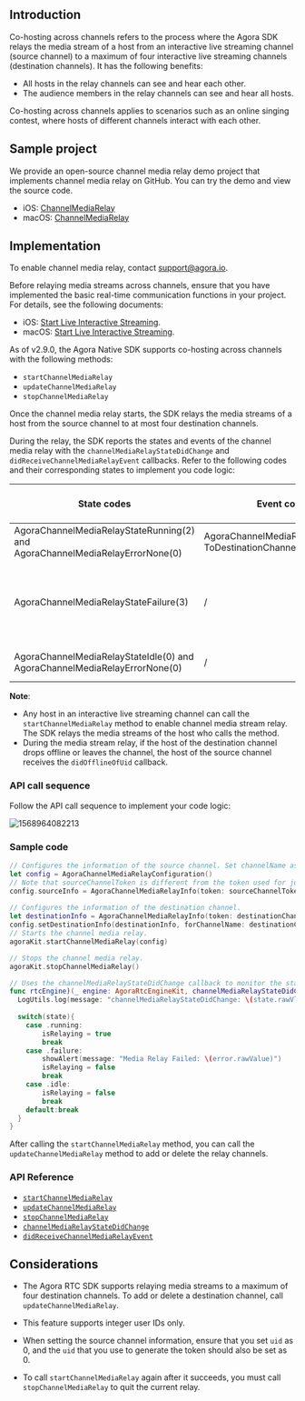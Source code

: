 <PlatformWrapper notAllowed="android">
<PlatformWrapper notAllowed="web">
<PlatformWrapper notAllowed="windows-csharp">
<PlatformWrapper notAllowed="windows-cpp">
<PlatformWrapper notAllowed="unity">
<PlatformWrapper notAllowed="unity">
<PlatformWrapper notAllowed="electron">
<PlatformWrapper notAllowed="cocos-creator">
<PlatformWrapper notAllowed="cocos-2d-x">
<PlatformWrapper notAllowed="react-native">
  
## Introduction

Co-hosting across channels refers to the process where the Agora SDK relays the media stream of a host from an interactive live streaming channel (source channel) to a maximum of four interactive live streaming channels (destination channels). It has the following benefits:

- All hosts in the relay channels can see and hear each other.
- The audience members in the relay channels can see and hear all hosts.

Co-hosting across channels applies to scenarios such as an online singing contest, where hosts of different channels interact with each other.

## Sample project

We provide an open-source channel media relay demo project that implements channel media relay on GitHub. You can try the demo and view the source code.
- iOS: [ChannelMediaRelay](https://github.com/AgoraIO/API-Examples/blob/master/iOS/APIExample/Examples/Advanced/MediaChannelRelay/MediaChannelRelay.swift) 
- macOS: [ChannelMediaRelay](https://github.com/AgoraIO/API-Examples/blob/master/macOS/APIExample/Examples/Advanced/ChannelMediaRelay/ChannelMediaRelay.swift)

## Implementation

<div class="alert note">To enable channel media relay, contact <a href="mailto:support@agora.io">support@agora.io</a>.</div>

Before relaying media streams across channels, ensure that you have implemented the basic real-time communication functions in your project. For details, see the following documents:
- iOS: [Start Live Interactive Streaming](start_live_ios).
- macOS: [Start Live Interactive Streaming](start_live_mac).

As of v2.9.0, the Agora Native SDK supports co-hosting across channels with the following methods:

- `startChannelMediaRelay`
- `updateChannelMediaRelay`
- `stopChannelMediaRelay`

Once the channel media relay starts, the SDK relays the media streams of a host from the source channel to at most four destination channels.

During the relay, the SDK reports the states and events of the channel media relay with the `channelMediaRelayStateDidChange` and `didReceiveChannelMediaRelayEvent` callbacks. Refer to the following codes and their corresponding states to implement you code logic:

| State codes | Event codes | The media stream relay state |
| ---------------- | ---------------- | ---------------- |
| AgoraChannelMediaRelayStateRunning(2) and AgoraChannelMediaRelayErrorNone(0)      | AgoraChannelMediaRelayEventSent-<br/>ToDestinationChannel(4)     | The channel media relay starts.      |
| AgoraChannelMediaRelayStateFailure(3)      | /     | Exceptions occur for the media stream relay. Refer to the error parameter for troubleshooting.      |
| AgoraChannelMediaRelayStateIdle(0) and AgoraChannelMediaRelayErrorNone(0)      | /     | The channel media relay stops.      |

**Note**:
- Any host in an interactive live streaming channel can call the `startChannelMediaRelay` method to enable channel media stream relay. The SDK relays the media streams of the host who calls the method.
- During the media stream relay, if the host of the destination channel drops offline or leaves the channel, the host of the source channel receives the `didOfflineOfUid` callback.

### API call sequence

Follow the API call sequence to implement your code logic:

![1568964082213](https://web-cdn.agora.io/docs-files/1568964082213)

### Sample code

```swift
// Configures the information of the source channel. Set channelName as the default value, meaning the current channel name. Set uid as the default value 0.
let config = AgoraChannelMediaRelayConfiguration()
// Note that sourceChannelToken is different from the token used for joining the source channel. You need to generate sourceChannelToken with the source channel name and a uid of 0.
config.sourceInfo = AgoraChannelMediaRelayInfo(token: sourceChannelToken)
  
// Configures the information of the destination channel.
let destinationInfo = AgoraChannelMediaRelayInfo(token: destinationChannelToken)
config.setDestinationInfo(destinationInfo, forChannelName: destinationChannelName)
// Starts the channel media relay.
agoraKit.startChannelMediaRelay(config)

// Stops the channel media relay.
agoraKit.stopChannelMediaRelay()
```

```swift
// Uses the channelMediaRelayStateDidChange callback to monitor the state of the channel media relay.
func rtcEngine)(_ engine: AgoraRtcEngineKit, channelMediaRelayStateDidChange state: AgoraChannelMediaRelayState, error: AgoraChannelMediaRelayError) {
  LogUtils.log(message: "channelMediaRelayStateDidChange: \(state.rawVlue) error \(error.rawValue)", level: .info)
  
  switch(state){
    case .running:
        isRelaying = true
        break
    case .failure:
        showAlert(message: "Media Relay Failed: \(error.rawValue)")
        isRelaying = false
        break
    case .idle:
        isRelaying = false
        break
    default:break
  }
}
```

<div class="alert note">After calling the <code>startChannelMediaRelay</code> method, you can call the <code>updateChannelMediaRelay</code> method to add or delete the relay channels.</div>

### API Reference

- [`startChannelMediaRelay`](./API%20Reference/oc/Classes/AgoraRtcEngineKit.html#//api/name/startChannelMediaRelay:)
- [`updateChannelMediaRelay`](./API%20Reference/oc/Classes/AgoraRtcEngineKit.html#//api/name/updateChannelMediaRelay:)
- [`stopChannelMediaRelay`](./API%20Reference/oc/Classes/AgoraRtcEngineKit.html#//api/name/stopChannelMediaRelay)
- [`channelMediaRelayStateDidChange`](./API%20Reference/oc/Protocols/AgoraRtcEngineDelegate.html#//api/name/rtcEngine:channelMediaRelayStateDidChange:error:)
- [`didReceiveChannelMediaRelayEvent`](./API%20Reference/oc/Protocols/AgoraRtcEngineDelegate.html#//api/name/rtcEngine:didReceiveChannelMediaRelayEvent:)

## Considerations

- The Agora RTC SDK supports relaying media streams to a maximum of four destination channels. To add or delete a destination channel, call `updateChannelMediaRelay`.
- This feature supports integer user IDs only.

- When setting the source channel information, ensure that you set `uid` as 0, and the `uid` that you use to generate the token should also be set as 0.

- To call `startChannelMediaRelay` again after it succeeds, you must call `stopChannelMediaRelay` to quit the current relay.

</PlatformWrapper>
</PlatformWrapper>
</PlatformWrapper>
</PlatformWrapper>
</PlatformWrapper>
</PlatformWrapper>
</PlatformWrapper>
</PlatformWrapper>
</PlatformWrapper>
</PlatformWrapper>